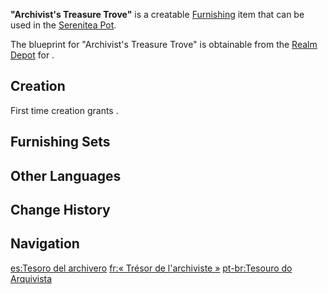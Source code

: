 {{Furnishing Infobox
|id             = 361205
|image          = Item "Archivist's Treasure Trove".png
|category       = Large Furnishing
|subcategory    = Bookcase
|quality        = 4
|adeptal_energy = 90
|load           = 169
|reduced_load   = 127
|description    = A large bookshelf often used by libraries. One may need the help of a ladder to get some books.<br />A certain person claiming to be the attendant of some noble from a distant land once whispered that his master had been in a state of constant excitement for several days after being invited by the [[Lisa|witch]] who manages the books to organize just such a giant messy shelf.
|mention        = Lisa
|blueprint      = Realm Depot
}}

'''"Archivist's Treasure Trove"''' is a creatable [[Furnishing]] item that can be used in the [[Serenitea Pot]].

The blueprint for "Archivist's Treasure Trove" is obtainable from the [[Realm Depot]] for {{Item|Realm Currency|24|x=240}}.

==Creation==
First time creation grants {{Item|Trust|24|x=90}}.
{{Recipe
|type = Creation
|time = 16h
|Birch Wood = 16
|Red Dye = 8
|sort = Birch Wood;Red Dye
}}

==Furnishing Sets==
{{Craft Usage}}

==Other Languages==
{{Other Languages
|en      = "Archivist's Treasure Trove"
|zhs     = 「司书的宝库」
|zhs_rm  = "Sīshū de Bǎokù"
|zht     = 「司書的寶庫」
|zht_rm  = "Sīshū de Bǎokù"
|zh_tl   = 
|ja      = 「司書の宝庫」
|ja_rm   = "Shisho no Houko"
|ja_tl   = "Librarian's Treasury"
|ko      = 「사서의 보물 창고」
|ko_rm   = "Saseo-ui Bomul Changgo"
|ko_tl   = "Librarian's Treasure Storage"
|es      = Tesoro del archivero
|es_tl   = Archivist's Treasure
|fr      = «&nbsp;Trésor de l'archiviste&nbsp;»
|fr_tl   = "Archivist's Treasure"
|ru      = Сокровищница архивариуса
|ru_tl   = Archivist's Treasure
|th      = "คลังสมบัติแห่งความรู้"
|th_rm   = "Khlang Som-bat haeng Khwam-ru"
|th_tl   = "Knowledge's Treasure Trove"
|vi      = Kho Báu Của Thủ Thư
|vi_tl   = Librarian's Treasure
|de      = „Schatzregal des Archivars“
|de_tl   = "Archivist's Treasure Shelf"
|id      = "Gudang Harta Arsiparis"
|id_tl   = "Archivist's Treasure Trove"
|pt      = Tesouro do Arquivista
|pt_tl   = 
|tr      = Arşivcinin Hazinesi
|tr_tl   = Archivist's Treasure
|it      = Libreria Tesoro dell’archivista
|it_tl   = The Archivist's Treasure Library
}}

==Change History==
{{Change History|1.5}}

==Navigation==
{{Furnishing Navbox|interior}}

[[es:Tesoro del archivero]]
[[fr:« Trésor de l'archiviste »]]
[[pt-br:Tesouro do Arquivista]]